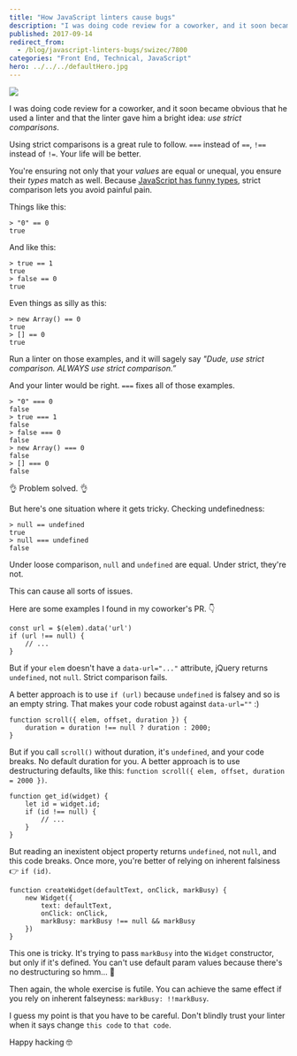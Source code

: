 ```yaml
---
title: "How JavaScript linters cause bugs"
description: "I was doing code review for a coworker, and it soon became obvious that he used a linter and that the linter gave him a bright idea: _use strict comparisons_."
published: 2017-09-14
redirect_from:
  - /blog/javascript-linters-bugs/swizec/7800
categories: "Front End, Technical, JavaScript"
hero: ../../../defaultHero.jpg
---
```


![](https://swizec.com/wp-content/uploads/2017/09/DJoDVIiVYAAOcPs.jpg-large.jpeg)

I was doing code review for a coworker, and it soon became obvious that he used a linter and that the linter gave him a bright idea: _use strict comparisons_.

Using strict comparisons is a great rule to follow. `===` instead of `==`, `!==` instead of `!=`. Your life will be better.

You're ensuring not only that your _values_ are equal or unequal, you ensure their _types_ match as well. Because [JavaScript has funny types](https://www.destroyallsoftware.com/talks/wat), strict comparison lets you avoid painful pain.

Things like this:

    > "0" == 0
    true

And like this:

    > true == 1
    true
    > false == 0
    true

Even things as silly as this:

    > new Array() == 0
    true
    > [] == 0
    true

Run a linter on those examples, and it will sagely say _"Dude, use strict comparison. ALWAYS use strict comparison.”_

And your linter would be right. `===` fixes all of those examples.

    > "0" === 0
    false
    > true === 1
    false
    > false === 0
    false
    > new Array() === 0
    false
    > [] === 0
    false

👌 Problem solved. 👌

But here's one situation where it gets tricky. Checking undefinedness:

    > null == undefined
    true
    > null === undefined
    false

Under loose comparison, `null` and `undefined` are equal. Under strict, they're not.

This can cause all sorts of issues.

Here are some examples I found in my coworker's PR. 👇

    const url = $(elem).data('url')
    if (url !== null) {
        // ...
    }

But if your `elem` doesn't have a `data-url="..."` attribute, jQuery returns `undefined`, not `null`. Strict comparison fails.

A better approach is to use `if (url)` because `undefined` is falsey and so is an empty string. That makes your code robust against `data-url=""` :)

    function scroll({ elem, offset, duration }) {
        duration = duration !== null ? duration : 2000;
    }

But if you call `scroll()` without duration, it's `undefined`, and your code breaks. No default duration for you. A better approach is to use destructuring defaults, like this: `function scroll({ elem, offset, duration = 2000 })`.

    function get_id(widget) {
        let id = widget.id;
        if (id !== null) {
            // ...
        }
    }

But reading an inexistent object property returns `undefined`, not `null`, and this code breaks. Once more, you're better of relying on inherent falsiness 👉 `if (id)`.

    function createWidget(defaultText, onClick, markBusy) {
        new Widget({
            text: defaultText,
            onClick: onClick,
            markBusy: markBusy !== null && markBusy
        })
    }

This one is tricky. It's trying to pass `markBusy` into the `Widget` constructor, but only if it's defined. You can't use default param values because there's no destructuring so hmm… 🤔

Then again, the whole exercise is futile. You can achieve the same effect if you rely on inherent falseyness: `markBusy: !!markBusy`.

I guess my point is that you have to be careful. Don't blindly trust your linter when it says change `this code` to `that code`.

Happy hacking 🤓
